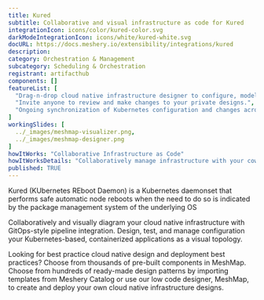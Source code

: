 ```yaml
---
title: Kured
subtitle: Collaborative and visual infrastructure as code for Kured
integrationIcon: icons/color/kured-color.svg
darkModeIntegrationIcon: icons/white/kured-white.svg
docURL: https://docs.meshery.io/extensibility/integrations/kured
description: 
category: Orchestration & Management
subcategory: Scheduling & Orchestration
registrant: artifacthub
components: []
featureList: [
  "Drag-n-drop cloud native infrastructure designer to configure, model, and deploy your workloads.",
  "Invite anyone to review and make changes to your private designs.",
  "Ongoing synchronization of Kubernetes configuration and changes across any number of clusters."
]
workingSlides: [
  ../_images/meshmap-visualizer.png,
  ../_images/meshmap-designer.png
]
howItWorks: "Collaborative Infrastructure as Code"
howItWorksDetails: "Collaboratively manage infrastructure with your coworkers synchronously sharing the same designs."
published: TRUE
---
```

<p>
Kured (KUbernetes REboot Daemon) is a Kubernetes daemonset that performs safe automatic node reboots when the need to do so is indicated by the package management system of the underlying OS
</p>
<p>
    Collaboratively and visually diagram your cloud native infrastructure with GitOps-style pipeline integration. Design, test, and manage configuration your Kubernetes-based, containerized applications as a visual topology.
</p>
<p>
    Looking for best practice cloud native design and deployment best practices? Choose from thousands of pre-built components in MeshMap. Choose from hundreds of ready-made design patterns by importing templates from Meshery Catalog or use our low code designer, MeshMap, to create and deploy your own cloud native infrastructure designs.
</p>
